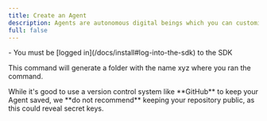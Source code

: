 ```yaml
---
title: Create an Agent
description: Agents are autonomous digital beings which you can customize to your content. Read more about the [concept behind agents](/docs/learn).
full: false
---
```

 
 
 
<Accordions>
  <Accordion title="🟢 Prerequisites">
    - You must be [logged in](/docs/install#log-into-the-sdk) to the SDK
  </Accordion>
</Accordions>

This command will generate a folder with the name xyz where you ran the command.

<Wrapper>
<Files>
  <Folder name='agent6' defaultOpen>
    <Folder name="wrangler" />
    <Folder name="node_modules" disabled />
    <Folder name="packages" />
    <Folder name="codecs" />
    <Folder name="tests" />
    <File name="agent.tsx" />
    <File name="jest.config.mjs" />
    <File name="jest.setup.mjs" />
    <File name="package-lock.json" />
    <File name="package.json" />
    <File name="tsconfig.json" />
    <File name="wrangler.toml" />
  </Folder>
</Files>
</Wrapper>

<Callout>
  While it's good to use a version control system like **GitHub** to keep your Agent saved, we **do not recommend** keeping your repository public, as this could reveal secret keys.
</Callout>